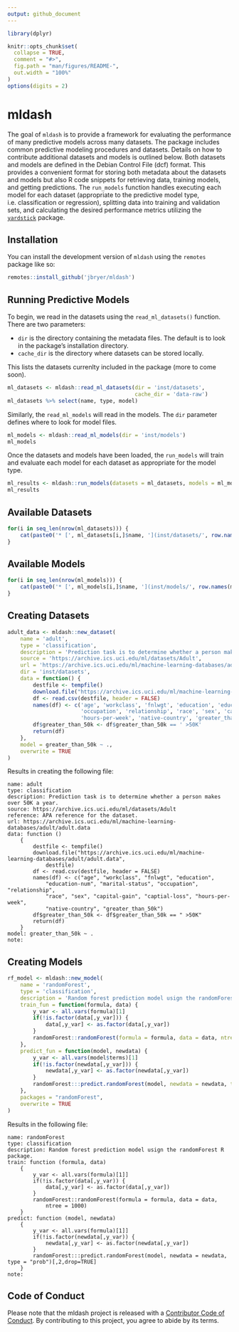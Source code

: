 ```yaml
---
output: github_document
---
```


```r
library(dplyr)

knitr::opts_chunk$set(
  collapse = TRUE,
  comment = "#>",
  fig.path = "man/figures/README-",
  out.width = "100%"
)
options(digits = 2)
```

# mldash

<!-- badges: start -->
<!-- badges: end -->

The goal of `mldash` is to provide a framework for evaluating the performance of many predictive models across many datasets. The package includes common predictive modeling procedures and datasets. Details on how to contribute additional datasets and models is outlined below. Both datasets and models are defined in the Debian Control File (dcf) format. This provides a convenient format for storing both metadata about the datasets and models but also R code snippets for retrieving data, training models, and getting predictions. The `run_models` function handles executing each model for each dataset (appropriate to the predictive model type, i.e. classification or regression), splitting data into training and validation sets, and calculating the desired performance metrics utilizing the [`yardstick`](https://yardstick.tidymodels.org) package.


## Installation

You can install the development version of `mldash` using the `remotes` package like so:

``` r
remotes::install_github('jbryer/mldash')
```

## Running Predictive Models

To begin, we read in the datasets using the `read_ml_datasets()` function. There are two parameters:

* `dir` is the directory containing the metadata files. The default is to look in the package's installation directory.
* `cache_dir` is the directory where datasets can be stored locally.

This lists the datasets currenlty included in the package (more to come soon).

```r
ml_datasets <- mldash::read_ml_datasets(dir = 'inst/datasets',
										cache_dir = 'data-raw')
ml_datasets %>% select(name, type, model)
```

Similarly, the `read_ml_models` will read in the models. The `dir` parameter defines where to look for model files.

```r
ml_models <- mldash::read_ml_models(dir = 'inst/models')
ml_models
```

Once the datasets and models have been loaded, the `run_models` will train and evaluate each model for each dataset as appropriate for the model type.

```r
ml_results <- mldash::run_models(datasets = ml_datasets, models = ml_models)
ml_results
```

## Available Datasets

```r
for(i in seq_len(nrow(ml_datasets))) {
	cat(paste0('* [', ml_datasets[i,]$name, '](inst/datasets/', row.names(ml_datasets)[i], ') - ', ml_datasets[i,]$description, '\n'))
}
```

## Available Models

```r
for(i in seq_len(nrow(ml_models))) {
	cat(paste0('* [', ml_models[i,]$name, '](inst/models/', row.names(ml_models)[i], ') - ', ml_models[i,]$description, '\n'))
}
```


## Creating Datasets

```r
adult_data <- mldash::new_dataset(
	name = 'adult',
	type = 'classification',
	description = 'Prediction task is to determine whether a person makes over 50K a year.',
	source = 'https://archive.ics.uci.edu/ml/datasets/Adult',
	url = 'https://archive.ics.uci.edu/ml/machine-learning-databases/adult/adult.data',
	dir = 'inst/datasets',
	data = function() {
		destfile <- tempfile()
		download.file("https://archive.ics.uci.edu/ml/machine-learning-databases/adult/adult.data", destfile)
		df <- read.csv(destfile, header = FALSE)
		names(df) <- c('age', 'workclass', 'fnlwgt', 'education', 'education-num', 'marital-status',
					   'occupation', 'relationship', 'race', 'sex', 'capital-gain', 'captial-loss',
					   'hours-per-week', 'native-country', 'greater_than_50k')
		df$greater_than_50k <- df$greater_than_50k == ' >50K'
		return(df)
	},
	model = greater_than_50k ~ .,
	overwrite = TRUE
)
```

Results in creating the following file:

```
name: adult
type: classification
description: Prediction task is to determine whether a person makes over 50K a year.
source: https://archive.ics.uci.edu/ml/datasets/Adult
reference: APA reference for the dataset.
url: https://archive.ics.uci.edu/ml/machine-learning-databases/adult/adult.data
data: function () 
	{
	    destfile <- tempfile()
	    download.file("https://archive.ics.uci.edu/ml/machine-learning-databases/adult/adult.data", 
	        destfile)
	    df <- read.csv(destfile, header = FALSE)
	    names(df) <- c("age", "workclass", "fnlwgt", "education", 
	        "education-num", "marital-status", "occupation", "relationship", 
	        "race", "sex", "capital-gain", "captial-loss", "hours-per-week", 
	        "native-country", "greater_than_50k")
	    df$greater_than_50k <- df$greater_than_50k == " >50K"
	    return(df)
	}
model: greater_than_50k ~ .
note:
```

## Creating Models

```r
rf_model <- mldash::new_model(
	name = 'randomForest',
	type = 'classification',
	description = 'Random forest prediction model usign the randomForest R package.',
	train_fun = function(formula, data) {
		y_var <- all.vars(formula)[1]
		if(!is.factor(data[,y_var])) {
			data[,y_var] <- as.factor(data[,y_var])
		}
		randomForest::randomForest(formula = formula, data = data, ntree = 1000)
	},
	predict_fun = function(model, newdata) {
	    y_var <- all.vars(model$terms)[1]
		if(!is.factor(newdata[,y_var])) {
			newdata[,y_var] <- as.factor(newdata[,y_var])
		}
	    randomForest:::predict.randomForest(model, newdata = newdata, type = "prob")[,2,drop=TRUE]
	},
	packages = "randomForest",
	overwrite = TRUE
)
```

Results in the following file:

```
name: randomForest
type: classification
description: Random forest prediction model usign the randomForest R package.
train: function (formula, data) 
	{
		y_var <- all.vars(formula)[1]]
		if(!is.factor(data[,y_var)) {
			data[,y_var] <- as.factor(data[,y_var])
		}
	    randomForest::randomForest(formula = formula, data = data, 
	        ntree = 1000)
	}
predict: function (model, newdata) 
	{
		y_var <- all.vars(formula)[1]]
		if(!is.factor(newdata[,y_var)) {
			newdata[,y_var] <- as.factor(newdata[,y_var])
		}
	    randomForest:::predict.randomForest(model, newdata = newdata, type = "prob")[,2,drop=TRUE]
	}
note:
```




## Code of Conduct

Please note that the mldash project is released with a [Contributor Code of Conduct](https://contributor-covenant.org/version/2/0/CODE_OF_CONDUCT.html). By contributing to this project, you agree to abide by its terms.

